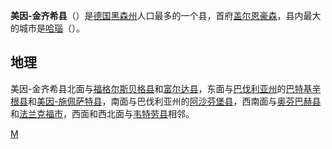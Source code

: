 {{德国县级行政单位
| 县徽图 = Image:DEU Main-Kinzig-Kreis COA.svg
| 在德国内的位置图 = Image:Lage des Main-Kinzig-Kreises in Deutschland.GIF
| 所属联邦州 = 黑森州
| 所属行政区 = 达姆施塔特行政区
| 首府 = 盖尔恩豪森
| 面积 = 1397.52
| 人口 = 420,552
| 统计时间 = 2019年12月31日
| 人口密度 = 300
| 汽车牌号 = MKK
| 下设城镇 = 11个市、18个镇
| 政府地址 = Barbarossastraße 16-24<br />63571 Gelnhausen
| 政府网站 = www.mkk.de
| 在州内的位置图 = Image:Hessen MKK.png
|}}

'''美因-金齐希县'''（{{lang-de|Main-Kinzig-Kreis}}）是[[德国|德国]][[黑森州|黑森州]]人口最多的一个县，首府[[盖尔恩豪森|盖尔恩豪森]]，县内最大的城市是[[哈瑙|哈瑙]]（{{lang|de|Hanau}}）。

== 地理 ==
美因-金齐希县北面与[[福格尔斯贝格县|福格尔斯贝格县]]和[[富尔达县|富尔达县]]，东面与[[巴伐利亚州|巴伐利亚州]]的[[巴特基辛根县|巴特基辛根县]]和[[美因-施佩萨特县|美因-施佩萨特县]]，南面与巴伐利亚州的[[阿沙芬堡县|阿沙芬堡县]]，西南面与[[奥芬巴赫县|奥芬巴赫县]]和[[法兰克福|法兰克福市]]，西面和西北面与[[韦特劳县|韦特劳县]]相邻。

{{黑森州行政区划}}
{{Authority control}}

[[Category:黑森州的县|M]]